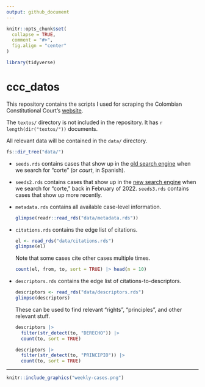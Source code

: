 ```yaml
---
output: github_document
---
```


<!-- README.md is generated from README.Rmd. Please edit that file -->

```r
knitr::opts_chunk$set(
  collapse = TRUE,
  comment = "#>",
  fig.align = "center"
)

library(tidyverse)
```

# ccc_datos

<!-- badges: start -->

<!-- badges: end -->

This repository contains the scripts I used for scraping the Colombian Constitutional Court's [website](https://www.corteconstitucional.gov.co/).

The `textos/` directory is not included in the repository. It has `r length(dir("textos/"))` documents.

All relevant data will be contained in the `data/` directory.

```r
fs::dir_tree("data/")
```

-   `seeds.rds` contains cases that show up in the [old search engine](https://www.corteconstitucional.gov.co/relatoria/) when we search for "corte" (or *court*, in Spanish).

-   `seeds2.rds` contains cases that show up in the [new search engine](https://www.corteconstitucional.gov.co/relatoria/buscador/) when we search for "corte," back in February of 2022. `seeds3.rds` contains cases that show up more recently.

-   `metadata.rds` contains all available case-level information.

    ```r
    glimpse(readr::read_rds("data/metadata.rds"))
    ```

-   `citations.rds` contains the edge list of citations.

    ```r
    el <- read_rds("data/citations.rds")
    glimpse(el)
    ```

    Note that some cases cite other cases multiple times.

    ```r
    count(el, from, to, sort = TRUE) |> head(n = 10)
    ```

-   `descriptors.rds` contains the edge list of citations-to-descriptors.

    ```r
    descriptors <- read_rds("data/descriptors.rds")
    glimpse(descriptors)
    ```

    These can be used to find relevant "rights", "principles", and other relevant stuff.

    ```r
    descriptors |> 
      filter(str_detect(to, "DERECHO")) |> 
      count(to, sort = TRUE)

    descriptors |> 
      filter(str_detect(to, "PRINCIPIO")) |> 
      count(to, sort = TRUE)

    ```

------------------------------------------------------------------------

```r
knitr::include_graphics("weekly-cases.png")
```
